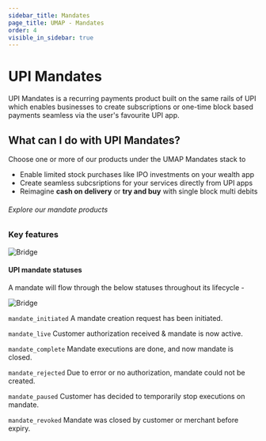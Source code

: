 ```yaml
---
sidebar_title: Mandates
page_title: UMAP - Mandates
order: 4
visible_in_sidebar: true
---
```


# UPI Mandates

UPI Mandates is a recurring payments product built on the same rails of UPI which enables businesses to create subscriptions or one-time block based payments seamless via the user's favourite UPI app.  

## What can I do with UPI Mandates?
Choose one or more of our products under the UMAP Mandates stack to
* Enable limited stock purchases like IPO investments on your wealth app
* Create seamless subcsriptions for your services directly from UPI apps
* Reimagine **cash on delivery** or **try and buy** with single block multi debits

###### Explore our mandate products
<UMAPMandates />

### Key features

<img
    src="https://storage.googleapis.com/strapi-assets/latest/Frame_106/Frame_106.png"
    alt="Bridge"
/>

#### UPI mandate statuses

A mandate will flow through the below statuses throughout its lifecycle -

<img
    src="https://storage.googleapis.com/strapi-assets/latest/Frame_109/Frame_109.png"
    alt="Bridge"
/>

`mandate_initiated`&nbsp;A mandate creation request has been initiated. 

`mandate_live` Customer authorization received & mandate is now active. 

`mandate_complete`&nbsp;Mandate executions are done, and now mandate is closed.  

`mandate_rejected`&nbsp;Due to error or no authorization, mandate could not be created.   

`mandate_paused`&nbsp;Customer has decided to temporarily stop executions on mandate.   

`mandate_revoked`&nbsp;Mandate was closed by customer or merchant before expiry. 